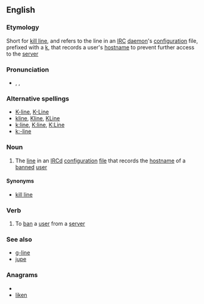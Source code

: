 ==English==
{{wikipedia}}

===Etymology===
Short for [[kill line]], and refers to the line in an [[IRC]] [[daemon]]'s [[configuration]] file, prefixed with a [[k]], that records a user's [[hostname]] to prevent further access to the [[server]]

===Pronunciation===
*{{enPR|kāʹlīn'}}, {{IPA|/ˈkeɪˌlaɪn/}}, {{SAMPA|/"keI%laIn/}}

===Alternative spellings===
*[[K-line]], [[K-Line]]
*[[kline]], [[Kline]], [[KLine]]
*[[k:line]], [[K:line]], [[K:Line]]
*[[k:-line]]

===Noun===
{{en-noun}}

# {{context|IRC}} The [[line]] in an [[IRCd]] [[configuration]] [[file]] that records the [[hostname]] of a [[banned]] [[user]]

====Synonyms====
*[[kill line]]

===Verb===
{{en-verb|k-lin|ing}} {{context|transitive}}

# {{context|IRC}} To [[ban]] a [[user]] from a [[server]]

===See also===
*[[g-line]]
*[[jupe#English|jupe]]

===Anagrams===
* {{alphagram|eikln}}
* [[liken#English|liken]]